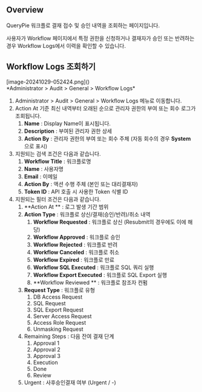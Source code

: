## Overview

QueryPie 워크플로 결재 접수 및 승인 내역을 조회하는 페이지입니다.

사용자가 Workflow 페이지에서 특정 권한을 신청하거나 결재자가 승인 또는 반려하는 경우 Workflow Logs에서 이력을 확인할 수 있습니다.


## Workflow Logs 조회하기

<p align="center">
<div>[image-20241029-052424.png]()</div>
*Administrator &gt; Audit &gt; General &gt; Workflow Logs*
</p>

1. Administrator &gt; Audit &gt; General &gt; Workflow Logs 메뉴로 이동합니다.
2. Action At 기준 최신 내역부터 오래된 순으로 관리자 권한의 부여 또는 회수 로그가 조회됩니다.
    1.  **Name**  : Display Name이 표시됩니다.
    2.  **Description**  : 부여된 관리자 권한 상세
    3.  **Action By**  : 관리자 권한의 부여 또는 회수 주체 (자동 회수의 경우  **System**  으로 표시)
3. 지원되는 검색 조건은 다음과 같습니다.
    1.  **Workflow Title**  : 워크플로명
    2.  **Name**  : 사용자명
    3.  **Email**  : 이메일
    4.  **Action By**  : 액션 수행 주체 (본인 또는 대리결재자)
    5.  **Token ID**  : API 호출 시 사용한 Token 식별 ID
4. 지원되는 필터 조건은 다음과 같습니다.
    1.  **Action At ** : 로그 발생 기간 범위
    2.  **Action Type**  : 워크플로 상신/결재(승인/반려)/취소 내역
        1.  **Workflow Requested**  : 워크플로 상신 (Resubmit의 경우에도 이에 해당)
        2.  **Workflow Approved**  : 워크플로 승인
        3.  **Workflow Rejected**  : 워크플로 반려
        4.  **Workflow Canceled**  : 워크플로 취소
        5.  **Workflow Expired**  : 워크플로 만료
        6.  **Workflow SQL Executed**  : 워크플로 SQL 쿼리 실행
        7.  **Workflow Export Executed**  : 워크플로 SQL Export 실행
        8.  **Workflow Reviewed ** : 워크플로 참조자 컨펌
    3.  **Request Type**  : 워크플로 유형 
        1. DB Access Request
        2. SQL Request
        3. SQL Export Request
        4. Server Access Request
        5. Access Role Request
        6. Unmasking Request
    4. Remaining Steps : 다음 잔여 결재 단계 
        1. Approval 1
        2. Approval 2
        3. Approval 3
        4. Execution
        5. Done
        6. Review
    5. Urgent : 사후승인결재 여부 (Urgent / -)


